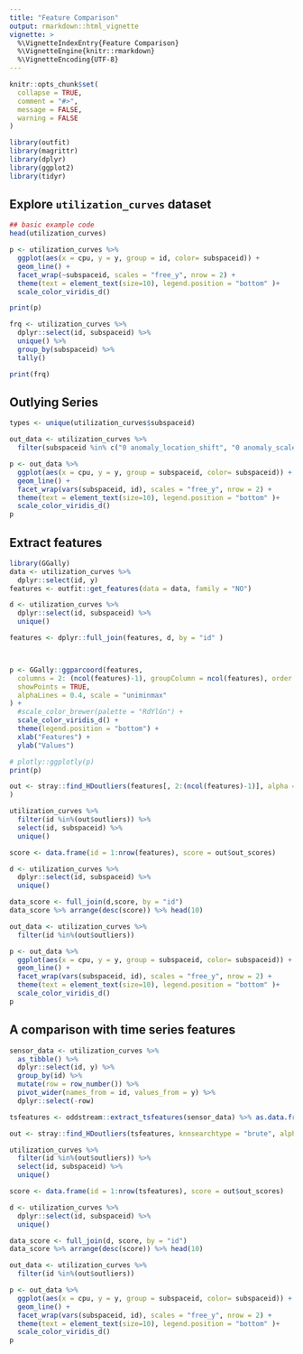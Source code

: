 ```yaml
---
title: "Feature Comparison"
output: rmarkdown::html_vignette
vignette: >
  %\VignetteIndexEntry{Feature Comparison}
  %\VignetteEngine{knitr::rmarkdown}
  %\VignetteEncoding{UTF-8}
---
```


```r
knitr::opts_chunk$set(
  collapse = TRUE,
  comment = "#>",
  message = FALSE,
  warning = FALSE
)
```

```r
library(outfit)
library(magrittr)
library(dplyr)
library(ggplot2)
library(tidyr)
```

## Explore `utilization_curves` dataset

```r
## basic example code
head(utilization_curves)

p <- utilization_curves %>%
  ggplot(aes(x = cpu, y = y, group = id, color= subspaceid)) +
  geom_line() +
  facet_wrap(~subspaceid, scales = "free_y", nrow = 2) +
  theme(text = element_text(size=10), legend.position = "bottom" )+
  scale_color_viridis_d()

print(p)

frq <- utilization_curves %>%
  dplyr::select(id, subspaceid) %>%
  unique() %>% 
  group_by(subspaceid) %>% 
  tally()

print(frq)
```

## Outlying Series

```r
types <- unique(utilization_curves$subspaceid)

out_data <- utilization_curves %>%
  filter(subspaceid %in% c("0 anomaly_location_shift", "0 anomaly_scale_shift", "0 anomaly_shape_shift", "0 anomaly_rw" ))

p <- out_data %>%
  ggplot(aes(x = cpu, y = y, group = subspaceid, color= subspaceid)) +
  geom_line() +
  facet_wrap(vars(subspaceid, id), scales = "free_y", nrow = 2) +
  theme(text = element_text(size=10), legend.position = "bottom" )+
  scale_color_viridis_d()
p
```

## Extract features

```r
library(GGally)
data <- utilization_curves %>%
  dplyr::select(id, y)
features <- outfit::get_features(data = data, family = "NO")

d <- utilization_curves %>%
  dplyr::select(id, subspaceid) %>%
  unique()

features <- dplyr::full_join(features, d, by = "id" )



p <- GGally::ggparcoord(features,
  columns = 2: (ncol(features)-1), groupColumn = ncol(features), order = "Outlying",
  showPoints = TRUE,
  alphaLines = 0.4, scale = "uniminmax"
) +
  #scale_color_brewer(palette = "RdYlGn") +
  scale_color_viridis_d() +
  theme(legend.position = "bottom") +
  xlab("Features") +
  ylab("Values")

# plotly::ggplotly(p)
print(p)
```

```r
out <- stray::find_HDoutliers(features[, 2:(ncol(features)-1)], alpha = 0.01
)

utilization_curves %>%
  filter(id %in%(out$outliers)) %>%
  select(id, subspaceid) %>%
  unique()

score <- data.frame(id = 1:nrow(features), score = out$out_scores)

d <- utilization_curves %>%
  dplyr::select(id, subspaceid) %>%
  unique()

data_score <- full_join(d,score, by = "id")
data_score %>% arrange(desc(score)) %>% head(10)

out_data <- utilization_curves %>%
  filter(id %in%(out$outliers))

p <- out_data %>%
  ggplot(aes(x = cpu, y = y, group = subspaceid, color= subspaceid)) +
  geom_line() +
  facet_wrap(vars(subspaceid, id), scales = "free_y", nrow = 2) +
  theme(text = element_text(size=10), legend.position = "bottom" )+
  scale_color_viridis_d()
p

```


## A comparison with time series features


```r
sensor_data <- utilization_curves %>%
  as_tibble() %>%
  dplyr::select(id, y) %>%
  group_by(id) %>%
  mutate(row = row_number()) %>%
  pivot_wider(names_from = id, values_from = y) %>%
  dplyr::select(-row)

tsfeatures <- oddstream::extract_tsfeatures(sensor_data) %>% as.data.frame()

out <- stray::find_HDoutliers(tsfeatures, knnsearchtype = "brute", alpha = 0.05)

utilization_curves %>%
  filter(id %in%(out$outliers)) %>%
  select(id, subspaceid) %>%
  unique()

score <- data.frame(id = 1:nrow(tsfeatures), score = out$out_scores)

d <- utilization_curves %>%
  dplyr::select(id, subspaceid) %>%
  unique()

data_score <- full_join(d, score, by = "id")
data_score %>% arrange(desc(score)) %>% head(10)

out_data <- utilization_curves %>%
  filter(id %in%(out$outliers))

p <- out_data %>%
  ggplot(aes(x = cpu, y = y, group = subspaceid, color= subspaceid)) +
  geom_line() +
  facet_wrap(vars(subspaceid, id), scales = "free_y", nrow = 2) +
  theme(text = element_text(size=10), legend.position = "bottom" )+
  scale_color_viridis_d()
p

```

